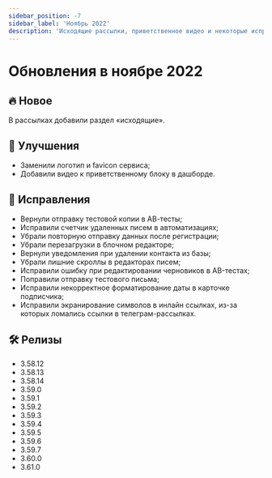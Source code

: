 ```yaml
---
sidebar_position: -7
sidebar_label: 'Ноябрь 2022'
description: 'Исходящие рассылки, приветственное видео и некоторые исправления'
---
```


# Обновления в ноябре 2022

## 🔥 Новое

В рассылках добавили раздел «исходящие».

## 🚀 Улучшения

- Заменили логотип и favicon сервиса;
- Добавили видео к приветственному блоку в дашборде.

## 🐛 Исправления

- Вернули отправку тестовой копии в АВ-тесты;
- Исправили счетчик удаленных писем в автоматизациях;
- Убрали повторную отправку данных после регистрации;
- Убрали перезагрузки в блочном редакторе;
- Вернули уведомления при удалении контакта из базы;
- Убрали лишние скроллы в редакторах писем;
- Исправили ошибку при редактировании черновиков в AB-тестах;
- Поправили отправку тестового письма;
- Исправили некорректное форматирование даты в карточке подписчика;
- Исправили экранирование символов в инлайн ссылках, из-за которых ломались ссылки в телеграм-рассылках.

## 🛠️ Релизы

- 3.58.12
- 3.58.13
- 3.58.14
- 3.59.0
- 3.59.1
- 3.59.2
- 3.59.3
- 3.59.4
- 3.59.5
- 3.59.6
- 3.59.7
- 3.60.0
- 3.61.0
